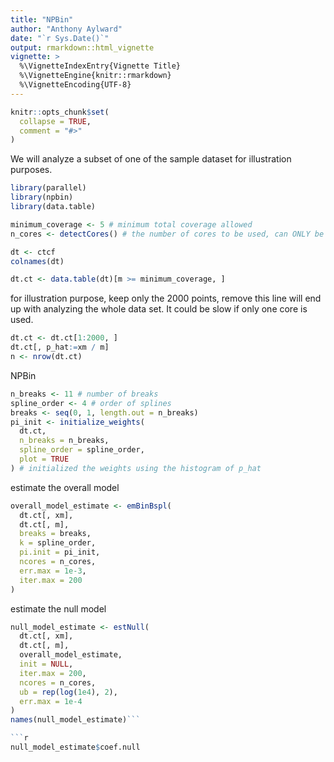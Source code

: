 ```yaml
---
title: "NPBin"
author: "Anthony Aylward"
date: "`r Sys.Date()`"
output: rmarkdown::html_vignette
vignette: >
  %\VignetteIndexEntry{Vignette Title}
  %\VignetteEngine{knitr::rmarkdown}
  %\VignetteEncoding{UTF-8}
---
```


```r
knitr::opts_chunk$set(
  collapse = TRUE,
  comment = "#>"
)
```

We will analyze a subset of one of the sample dataset for illustration
purposes.
```r
library(parallel)
library(npbin)
library(data.table)

minimum_coverage <- 5 # minimum total coverage allowed
n_cores <- detectCores() # the number of cores to be used, can ONLY be 1 if run on Windows.

dt <- ctcf
colnames(dt)
```

```r
dt.ct <- data.table(dt)[m >= minimum_coverage, ]
```

for illustration purpose, keep only the 2000 points, remove this line will
end up with analyzing the whole data set. It could be slow if only one core
is used.
```r
dt.ct <- dt.ct[1:2000, ]
dt.ct[, p_hat:=xm / m]
n <- nrow(dt.ct)
```

NPBin
```r
n_breaks <- 11 # number of breaks
spline_order <- 4 # order of splines
breaks <- seq(0, 1, length.out = n_breaks)
pi_init <- initialize_weights(
  dt.ct,
  n_breaks = n_breaks,
  spline_order = spline_order,
  plot = TRUE
) # initialized the weights using the histogram of p_hat
```

estimate the overall model
```r
overall_model_estimate <- emBinBspl(
  dt.ct[, xm],
  dt.ct[, m],
  breaks = breaks,
  k = spline_order,
  pi.init = pi_init,
  ncores = n_cores,
  err.max = 1e-3,
  iter.max = 200
)  
```

estimate the null model
```r
null_model_estimate <- estNull(
  dt.ct[, xm],
  dt.ct[, m],
  overall_model_estimate,
  init = NULL,
  iter.max = 200,
  ncores = n_cores,
  ub = rep(log(1e4), 2),
  err.max = 1e-4
)
names(null_model_estimate)```

```r
null_model_estimate$coef.null
```
